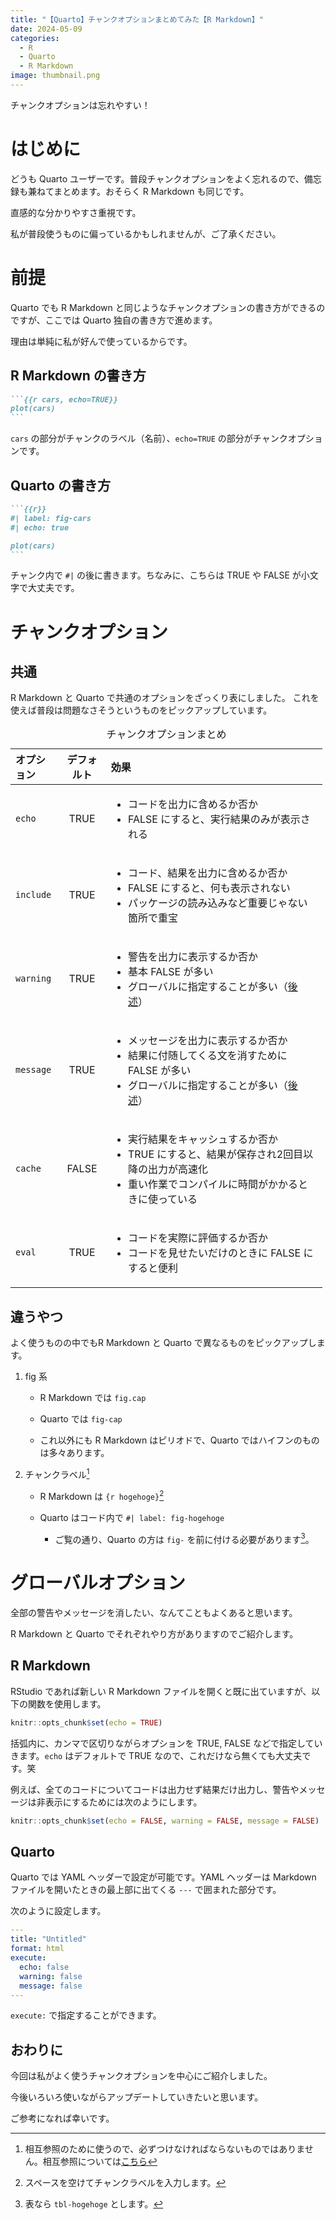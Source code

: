 ```yaml
---
title: "【Quarto】チャンクオプションまとめてみた【R Markdown】"
date: 2024-05-09
categories: 
  - R
  - Quarto
  - R Markdown
image: thumbnail.png
---
```


チャンクオプションは忘れやすい！

# はじめに

どうも Quarto ユーザーです。普段チャンクオプションをよく忘れるので、備忘録も兼ねてまとめます。おそらく R Markdown も同じです。

直感的な分かりやすさ重視です。

私が普段使うものに偏っているかもしれませんが、ご了承ください。

# 前提

Quarto でも R Markdown と同じようなチャンクオプションの書き方ができるのですが、ここでは Quarto 独自の書き方で進めます。

理由は単純に私が好んで使っているからです。

## R Markdown の書き方

````.markdown
```{{r cars, echo=TRUE}}
plot(cars)
```
````

`cars` の部分がチャンクのラベル（名前）、`echo=TRUE` の部分がチャンクオプションです。

## Quarto の書き方

````.markdown
```{{r}}
#| label: fig-cars
#| echo: true

plot(cars)
```
````

チャンク内で `#|` の後に書きます。ちなみに、こちらは TRUE や FALSE が小文字で大丈夫です。

# チャンクオプション

## 共通

R Markdown と Quarto で共通のオプションをざっくり表にしました。
これを使えば普段は問題なさそうというものをピックアップしています。

+------------+------------+---------------------------------------------------------+
| オプション | デフォルト | 効果                                                    |
+:===========+:==========:+:========================================================+
| `echo`     | TRUE       | - コードを出力に含めるか否か                            |
|            |            | - FALSE にすると、実行結果のみが表示される              |
+------------+------------+---------------------------------------------------------+
| `include`  | TRUE       | - コード、結果を出力に含めるか否か                      |
|            |            | - FALSE にすると、何も表示されない                      |
|            |            | - パッケージの読み込みなど重要じゃない箇所で重宝        |
+------------+------------+---------------------------------------------------------+
| `warning`  | TRUE       | - 警告を出力に表示するか否か                            |
|            |            | - 基本 FALSE が多い                                     |
|            |            | - グローバルに指定することが多い（[後述](#sec-global)） |
+------------+------------+---------------------------------------------------------+
| `message`  | TRUE       | - メッセージを出力に表示するか否か                      |
|            |            | - 結果に付随してくる文を消すために FALSE が多い         |
|            |            | - グローバルに指定することが多い（[後述](#sec-global)） |
+------------+------------+---------------------------------------------------------+
| `cache`    | FALSE      | - 実行結果をキャッシュするか否か                        |
|            |            | - TRUE にすると、結果が保存され2回目以降の出力が高速化  |
|            |            | - 重い作業でコンパイルに時間がかかるときに使っている    |
+------------+------------+---------------------------------------------------------+
| `eval`     | TRUE       | - コードを実際に評価するか否か                          |
|            |            | - コードを見せたいだけのときに FALSE にすると便利       |
+------------+------------+---------------------------------------------------------+


: チャンクオプションまとめ

## 違うやつ

よく使うものの中でもR Markdown と Quarto で異なるものをピックアップします。

1. fig 系

    - R Markdown では `fig.cap`
    
    - Quarto では `fig-cap`
    
    - これ以外にも R Markdown はピリオドで、Quarto ではハイフンのものは多々あります。
    
2. チャンクラベル^[相互参照のために使うので、必ずつけなければならないものではありません。相互参照については[こちら](https://yo5uke.github.io/tips/240509_cross_reference/)]

    - R Markdown は `{r hogehoge}`^[スペースを空けてチャンクラベルを入力します。]
    
    - Quarto はコード内で `#| label: fig-hogehoge`
    
        - ご覧の通り、Quarto の方は `fig-` を前に付ける必要があります^[表なら `tbl-hogehoge` とします。]。

# グローバルオプション {#sec-global}

全部の警告やメッセージを消したい、なんてこともよくあると思います。

R Markdown と Quarto でそれぞれやり方がありますのでご紹介します。

## R Markdown

RStudio であれば新しい R Markdown ファイルを開くと既に出ていますが、以下の関数を使用します。

```.r
knitr::opts_chunk$set(echo = TRUE)
```

括弧内に、カンマで区切りながらオプションを TRUE, FALSE などで指定していきます。`echo` はデフォルトで TRUE なので、これだけなら無くても大丈夫です。笑

例えば、全てのコードについてコードは出力せず結果だけ出力し、警告やメッセージは非表示にするためには次のようにします。

```.r
knitr::opts_chunk$set(echo = FALSE, warning = FALSE, message = FALSE)
```

## Quarto

Quarto では YAML ヘッダーで設定が可能です。YAML ヘッダーは Markdown ファイルを開いたときの最上部に出てくる `---` で囲まれた部分です。

次のように設定します。

```.yml
---
title: "Untitled"
format: html
execute: 
  echo: false
  warning: false
  message: false
---
```

`execute:` で指定することができます。

## おわりに

今回は私がよく使うチャンクオプションを中心にご紹介しました。

今後いろいろ使いながらアップデートしていきたいと思います。

ご参考になれば幸いです。
